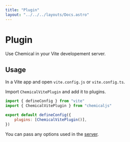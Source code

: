 ```yaml
---
title: "Plugin"
layout: "../../../layouts/Docs.astro"
---
```


# Plugin

Use Chemical in your Vite developement server.

## Usage

In a Vite app and open `vite.config.js` or `vite.config.ts`.

Import `ChemicalVitePlugin` and add it to plugins.

```js
import { defineConfig } from "vite"
import { ChemicalVitePlugin } from "chemicaljs"

export default defineConfig({
    plugins: [ChemicalVitePlugin()],
})
```

You can pass any options used in the [server](/docs/server/config).